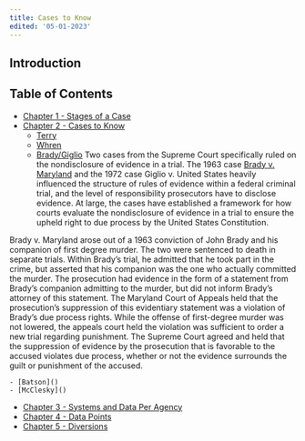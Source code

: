 ```yaml
---
title: Cases to Know
edited: '05-01-2023'
---
```

<section id="introduction">

## Introduction
 
## Table of Contents
 - [Chapter 1 - Stages of a Case](https://github.com/Justice-Innovation-Lab/prosecutor-analytics/blob/main/starting-out/criminal_justice_explainer/chapter-1.mdx)
 - [Chapter 2 - Cases to Know](https://github.com/Justice-Innovation-Lab/prosecutor-analytics/blob/main/starting-out/criminal_justice_explainer/chapter-2.mdx)
    - [Terry]()
    - [Whren]()
    - [Brady/Giglio]()
Two cases from the Supreme Court specifically ruled on the nondisclosure of evidence in a trial. The 1963 case [Brady v. Maryland](https://supreme.justia.com/cases/federal/us/373/83/) and the 1972 case Giglio v. United States heavily influenced the structure of rules of evidence within a federal criminal trial, and the level of responsibility prosecutors have to disclose evidence. At large, the cases have established a framework for how courts evaluate the nondisclosure of evidence in a trial to ensure the upheld right to due process by the United States Constitution. 

Brady v. Maryland arose out of a 1963 conviction of John Brady and his companion of first degree murder. The two were sentenced to death in separate trials. Within Brady’s trial, he admitted that he took part in the crime, but asserted that his companion was the one who actually committed the murder. The prosecution had evidence in the form of a statement from Brady’s companion admitting to the murder, but did not inform Brady’s attorney of this statement. The Maryland Court of Appeals held that the prosecution’s suppression of this evidentiary statement was a violation of Brady’s due process rights. While the offense of first-degree murder was not lowered, the appeals court held the violation was sufficient to order a new trial regarding punishment. The Supreme Court agreed and held that the suppression of evidence by the prosecution that is favorable to the accused violates due process, whether or not the evidence surrounds the guilt or punishment of the accused. 

    - [Batson]()
    - [McClesky]()
 - [Chapter 3 - Systems and Data Per Agency](https://github.com/Justice-Innovation-Lab/prosecutor-analytics/blob/main/starting-out/criminal_justice_explainer/chapter-3.mdx)
 - [Chapter 4 - Data Points](https://github.com/Justice-Innovation-Lab/prosecutor-analytics/blob/main/starting-out/criminal_justice_explainer/chapter-4.mdx)
 - [Chapter 5 - Diversions](https://github.com/Justice-Innovation-Lab/prosecutor-analytics/blob/main/starting-out/criminal_justice_explainer/chapter-5.mdx)
 
</section>
